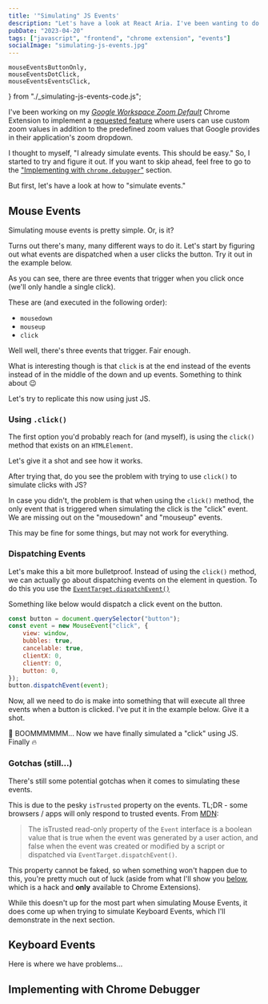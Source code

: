 ```yaml
---
title: '"Simulating" JS Events'
description: "Let's have a look at React Aria. I've been wanting to do this for a while..."
pubDate: "2023-04-20"
tags: ["javascript", "frontend", "chrome extension", "events"]
socialImage: "simulating-js-events.jpg"
---
```


    mouseEventsButtonOnly,
    mouseEventsDotClick,
    mouseEventsEventsClick,
} from "./_simulating-js-events-code.js";

I've been working on my _[Google Workspace Zoom Default][webstore]_ Chrome Extension to implement a
[requested feature][feature-request] where users can use custom zoom values in addition to the predefined zoom values
that Google provides in their application's zoom dropdown.

I thought to myself, "I already simulate events. This should be easy." So, I started to try and figure it out. If you
want to skip ahead, feel free to go to the ["Implementing with `chrome.debugger`"](#implementing-with-chrome-debugger)
section.

But first, let's have a look at how to "simulate events."

## Mouse Events

Simulating mouse events is pretty simple. Or, is it?

Turns out there's many, many different ways to do it. Let's start by figuring out what events are
dispatched when a user clicks the button. Try it out in the example below.

<SandpackEnv files={mouseEventsButtonOnly.files} client:idle />

As you can see, there are three events that trigger when you click once (we'll only handle a single click).

These are (and executed in the following order):

-   `mousedown`
-   `mouseup`
-   `click`

Well well, there's three events that trigger. Fair enough.

What is interesting though is that `click` is at the end instead of the events instead of in the middle of the down and up
events. Something to think about 😉

Let's try to replicate this now using just JS.

### Using `.click()`

The first option you'd probably reach for (and myself), is using the `click()` method that exists on an `HTMLElement`.

Let's give it a shot and see how it works.

<SandpackEnv files={mouseEventsDotClick.files} client:visible />

After trying that, do you see the problem with trying to use `click()` to simulate clicks with JS?

In case you didn't, the problem is that when using the `click()` method, the only event that is triggered when simulating
the click is the "click" event. We are missing out on the "mousedown" and "mouseup" events.

This may be fine for some things, but may not work for everything.

### Dispatching Events

Let's make this a bit more bulletproof. Instead of using the `click()` method, we can actually go about dispatching events
on the element in question. To do this you use the [`EventTarget.dispatchEvent()`](https://developer.mozilla.org/en-US/docs/Web/API/EventTarget/dispatchEvent)

Something like below would dispatch a click event on the button.

```javascript
const button = document.querySelector("button");
const event = new MouseEvent("click", {
    view: window,
    bubbles: true,
    cancelable: true,
    clientX: 0,
    clientY: 0,
    button: 0,
});
button.dispatchEvent(event);
```

Now, all we need to do is make into something that will execute all three events when a button is clicked. I've put it
in the example below. Give it a shot.

<SandpackEnv files={mouseEventsEventsClick.files} client:visible />

🤯 BOOMMMMMM... Now we have finally simulated a "click" using JS. Finally 🔥

### Gotchas (still...)

There's still some potential gotchas when it comes to simulating these events.

This is due to the pesky `isTrusted` property on the events. TL;DR - some browsers / apps will only respond to trusted
events. From [MDN](https://developer.mozilla.org/en-US/docs/Web/API/Event/isTrusted):

> The isTrusted read-only property of the `Event` interface is a boolean value that is true when the event was generated by a user action, and false when the event was created or modified by a script or dispatched via `EventTarget.dispatchEvent()`.

This property cannot be faked, so when something won't happen due to this, you're pretty much out of luck (aside from
what I'll show you [below](#implementing-with-chrome-debugger), which is a hack and **only** available to Chrome
Extensions).

While this doesn't up for the most part when simulating Mouse Events, it does come up when trying to simulate Keyboard
Events, which I'll demonstrate in the next section.

## Keyboard Events

Here is where we have problems...

## Implementing with Chrome Debugger

[feature-request]: https://github.com/vernak2539/chrome-extension-google-doc-default-zoom/issues/15
[webstore]: https://chrome.google.com/webstore/detail/google-docs-zoom-default/nflkcdlimipkgbacnfnhfecjgmojhklo

